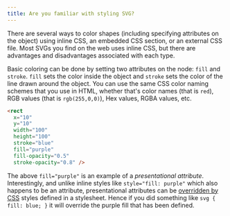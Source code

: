 ```yaml
---
title: Are you familiar with styling SVG?
---
```


There are several ways to color shapes (including specifying attributes on the object) using inline CSS, an embedded CSS section, or an external CSS file. Most SVGs you find on the web uses inline CSS, but there are advantages and disadvantages associated with each type.

Basic coloring can be done by setting two attributes on the node: `fill` and `stroke`. `fill` sets the color inside the object and `stroke` sets the color of the line drawn around the object. You can use the same CSS color naming schemes that you use in HTML, whether that's color names (that is `red`), RGB values (that is `rgb(255,0,0)`), Hex values, RGBA values, etc.

```html
<rect
  x="10"
  y="10"
  width="100"
  height="100"
  stroke="blue"
  fill="purple"
  fill-opacity="0.5"
  stroke-opacity="0.8" />
```

The above `fill="purple"` is an example of a _presentational attribute_. Interestingly, and unlike inline styles like `style="fill: purple"` which also happens to be an attribute, presentational attributes can be [overridden by CSS](https://css-tricks.com/presentation-attributes-vs-inline-styles/) styles defined in a stylesheet. Hence if you did something like `svg { fill: blue; }` it will override the purple fill that has been defined.

